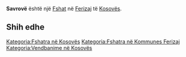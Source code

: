 {{Fshat në Kosovës
 | Emri                = Savrovë
| sqi_N_name = Savrovë
| sqi_N_FULL_NAME_RO = Savrovë
| sqi_N_FULL_NAME_ND_RO = Savrove
| sqi_N_SORT_NAME_RG = SAVROVE
| sqi_N_FULL_NAME_RG = Savrovë
| sqi_N_FULL_NAME_ND_RG = Savrove
| srp_N_name = Savrovo
| srp_N_FULL_NAME_RO = Savrovo
| srp_N_FULL_NAME_ND_RO = Savrovo
| srp_N_SORT_NAME_RG = SAVROVO
| srp_N_FULL_NAME_RG = Savrovo
| srp_N_FULL_NAME_ND_RG = Savrovo
| srp_NS_name = Саврово
| srp_NS_FULL_NAME_RO = Саврово
| srp_NS_FULL_NAME_ND_RO = Саврово
| srp_NS_SORT_NAME_RG = САВРОВО
| srp_NS_FULL_NAME_RG = Саврово
| srp_NS_FULL_NAME_ND_RG = Саврово

 | Emri (Rasa dhanore) = 
 | Figura              = 
 | Shteti              = Kosovo
 | Komuna              = Ferizaj
 | Kodi postar         = 
 | Sipërfaqja          = 

 | Popullsia           = 

 | Regj. i popullsisë  = 
 | Dend. e popullsisë  = 
 | Faqja zyrtare       = 
 <!--- Koordinatat ----> 
 | Gjerësia            = 42.325278
 | Gjatësia            = 20.874444
 | Lartësia            = 
}}
'''Savrovë''' është një [[Fshat]] në [[Ferizaj]] të [[Kosovës]].

<!-- == Gjeografia == -->
<!-- == Historia == -->
<!-- == Demografia == -->
== Shih edhe ==
{{Komuna Ferizaj}}
{{Kosovo-Administrata-Cung}}

[[Kategoria:Fshatra në Kosovës]]
[[Kategoria:Fshatra në Kommunes Ferizaj]]
[[Kategoria:Vendbanime në Kosovës]]